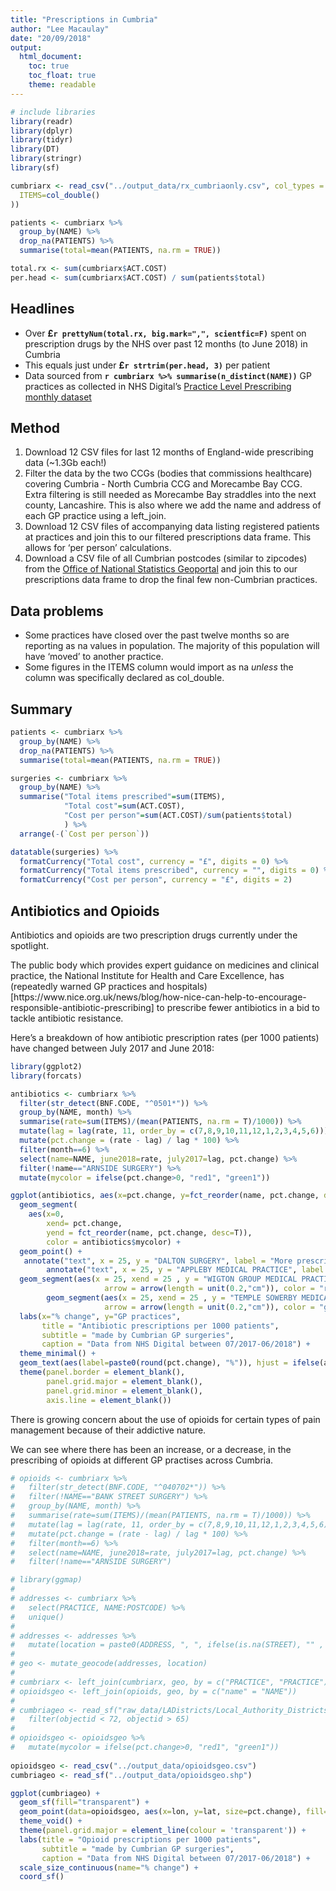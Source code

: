 ```yaml
---
title: "Prescriptions in Cumbria"
author: "Lee Macaulay"
date: "20/09/2018"
output: 
  html_document:
    toc: true
    toc_float: true
    theme: readable
---
```


```r
# include libraries
library(readr)
library(dplyr)
library(tidyr)
library(DT)
library(stringr)
library(sf)

cumbriarx <- read_csv("../output_data/rx_cumbriaonly.csv", col_types = cols(
  ITEMS=col_double()
))
```

```r

patients <- cumbriarx %>%
  group_by(NAME) %>%
  drop_na(PATIENTS) %>% 
  summarise(total=mean(PATIENTS, na.rm = TRUE))

total.rx <- sum(cumbriarx$ACT.COST)
per.head <- sum(cumbriarx$ACT.COST) / sum(patients$total)

```

## Headlines 

- Over **£`r prettyNum(total.rx, big.mark=",", scientfic=F)`** spent on prescription drugs by the NHS over past 12 months (to June 2018) in Cumbria
- This equals just under **£`r strtrim(per.head, 3)`** per patient
- Data sourced from **`r cumbriarx %>% summarise(n_distinct(NAME))`** GP practices as collected in NHS Digital's [Practice Level Prescribing monthly dataset](https://digital.nhs.uk/data-and-information/publications/statistical/practice-level-prescribing-data)

## Method

1. Download 12 CSV files for last 12 months of England-wide prescribing data (~1.3Gb each!)
2. Filter the data by the two CCGs (bodies that commissions healthcare) covering Cumbria - North Cumbria CCG and Morecambe Bay CCG. Extra filtering is still needed as Morecambe Bay straddles into the next county, Lancashire. This is also where we add the name and address of each GP practice using a left_join.
3. Download 12 CSV files of accompanying data listing registered patients at practices and join this to our filtered prescriptions data frame. This allows for 'per person' calculations.
4. Download a CSV file of all Cumbrian postcodes (similar to zipcodes) from the [Office of National Statistics Geoportal](http://geoportal.statistics.gov.uk) and join this to our prescriptions data frame to drop the final few non-Cumbrian practices.

## Data problems

- Some practices have closed over the past twelve months so are reporting as na values in population. The majority of this population will have 'moved' to another practice.
- Some figures in the ITEMS column would import as na *unless* the column was specifically declared as col_double.

## Summary

```r

patients <- cumbriarx %>%
  group_by(NAME) %>%
  drop_na(PATIENTS) %>% 
  summarise(total=mean(PATIENTS, na.rm = TRUE))

surgeries <- cumbriarx %>%
  group_by(NAME) %>% 
  summarise("Total items prescribed"=sum(ITEMS),
            "Total cost"=sum(ACT.COST), 
            "Cost per person"=sum(ACT.COST)/sum(patients$total)
            ) %>% 
  arrange(-(`Cost per person`))

datatable(surgeries) %>% 
  formatCurrency("Total cost", currency = "£", digits = 0) %>% 
  formatCurrency("Total items prescribed", currency = "", digits = 0) %>% 
  formatCurrency("Cost per person", currency = "£", digits = 2)

```

## Antibiotics and Opioids

Antibiotics and opioids are two prescription drugs currently under the spotlight. 

The public body which provides expert guidance on medicines and clinical practice, the National Institute for Health and Care Excellence, has (repeatedly warned GP practices and hospitals)[https://www.nice.org.uk/news/blog/how-nice-can-help-to-encourage-responsible-antibiotic-prescribing] to prescribe fewer antibiotics in a bid to tackle antibiotic resistance.

Here's a breakdown of how antibiotic prescription rates (per 1000 patients) have changed between July 2017 and June 2018:

```r

library(ggplot2)
library(forcats)

antibiotics <- cumbriarx %>%
  filter(str_detect(BNF.CODE, "^0501*")) %>%
  group_by(NAME, month) %>%
  summarise(rate=sum(ITEMS)/(mean(PATIENTS, na.rm = T)/1000)) %>%
  mutate(lag = lag(rate, 11, order_by = c(7,8,9,10,11,12,1,2,3,4,5,6))) %>%
  mutate(pct.change = (rate - lag) / lag * 100) %>%
  filter(month==6) %>%
  select(name=NAME, june2018=rate, july2017=lag, pct.change) %>% 
  filter(!name=="ARNSIDE SURGERY") %>% 
  mutate(mycolor = ifelse(pct.change>0, "red1", "green1"))

ggplot(antibiotics, aes(x=pct.change, y=fct_reorder(name, pct.change, desc=T))) +
  geom_segment(
    aes(x=0,
        xend= pct.change,
        yend = fct_reorder(name, pct.change, desc=T)),
        color = antibiotics$mycolor) +
  geom_point() +
   annotate("text", x = 25, y = "DALTON SURGERY", label = "More prescribed", color = "red1", size = 5, hjust = -0.1, vjust = .75) +
        annotate("text", x = 25, y = "APPLEBY MEDICAL PRACTICE", label = "Fewer prescribed", color = "green1", size = 5, hjust = -0.1, vjust = -.1) +
  geom_segment(aes(x = 25, xend = 25 , y = "WIGTON GROUP MEDICAL PRACTICE", yend = "ASPATRIA MEDICAL GROUP"),
                     arrow = arrow(length = unit(0.2,"cm")), color = "red1") +
        geom_segment(aes(x = 25, xend = 25 , y = "TEMPLE SOWERBY MEDICAL PRACTICE", yend = "CARLISLE HEALTHCARE"),
                     arrow = arrow(length = unit(0.2,"cm")), color = "green1") +
  labs(x="% change", y="GP practices",
       title = "Antibiotic prescriptions per 1000 patients",
       subtitle = "made by Cumbrian GP surgeries",
       caption = "Data from NHS Digital between 07/2017-06/2018") +
  theme_minimal() +
  geom_text(aes(label=paste0(round(pct.change), "%")), hjust = ifelse(antibiotics$pct.change>0, -.5, 1.5)) +
  theme(panel.border = element_blank(), 
        panel.grid.major = element_blank(),
        panel.grid.minor = element_blank(), 
        axis.line = element_blank())

```
There is growing concern about the use of opioids for certain types of pain management because of their addictive nature. 

We can see where there has been an increase, or a decrease, in the prescribing of opioids at different GP practises across Cumbria.

```r

# opioids <- cumbriarx %>% 
#   filter(str_detect(BNF.CODE, "^040702*")) %>%
#   filter(!NAME=="BANK STREET SURGERY") %>% 
#   group_by(NAME, month) %>%
#   summarise(rate=sum(ITEMS)/(mean(PATIENTS, na.rm = T)/1000)) %>%
#   mutate(lag = lag(rate, 11, order_by = c(7,8,9,10,11,12,1,2,3,4,5,6))) %>%
#   mutate(pct.change = (rate - lag) / lag * 100) %>%
#   filter(month==6) %>%
#   select(name=NAME, june2018=rate, july2017=lag, pct.change) %>% 
#   filter(!name=="ARNSIDE SURGERY")

# library(ggmap)
# 
# addresses <- cumbriarx %>% 
#   select(PRACTICE, NAME:POSTCODE) %>% 
#   unique()
# 
# addresses <- addresses %>%
#   mutate(location = paste0(ADDRESS, ", ", ifelse(is.na(STREET), "" , paste0(STREET, ", ")), TOWN, ", ", ifelse(is.na(COUNTY), "CUMBRIA, " , paste0(COUNTY, ", ")), POSTCODE))
# 
# geo <- mutate_geocode(addresses, location)
# 
# cumbriarx <- left_join(cumbriarx, geo, by = c("PRACTICE", "PRACTICE"))
# opioidsgeo <- left_join(opioids, geo, by = c("name" = "NAME"))
# 
# cumbriageo <- read_sf("raw_data/LADistricts/Local_Authority_Districts_December_2017_Full_Clipped_Boundaries_in_United_Kingdom_WGS84.shp") %>% 
#   filter(objectid < 72, objectid > 65)
# 
# opioidsgeo <- opioidsgeo %>% 
#   mutate(mycolor = ifelse(pct.change>0, "red1", "green1"))
 
opioidsgeo <- read_csv("../output_data/opioidsgeo.csv")
cumbriageo <- read_sf("../output_data/opioidsgeo.shp")

ggplot(cumbriageo) +
  geom_sf(fill="transparent") +
  geom_point(data=opioidsgeo, aes(x=lon, y=lat, size=pct.change), fill=opioidsgeo$mycolor, color="black", shape=21) +
  theme_void() +
  theme(panel.grid.major = element_line(colour = 'transparent')) +
  labs(title = "Opioid prescriptions per 1000 patients",
       subtitle = "made by Cumbrian GP surgeries",
       caption = "Data from NHS Digital between 07/2017-06/2018") +
  scale_size_continuous(name="% change") +
  coord_sf()

```